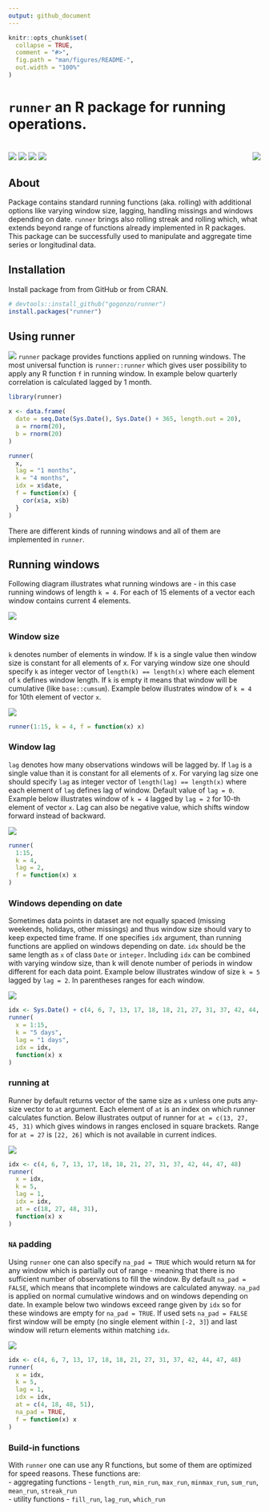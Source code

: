 ```yaml
---
output: github_document
---
```


```r
knitr::opts_chunk$set(
  collapse = TRUE,
  comment = "#>",
  fig.path = "man/figures/README-",
  out.width = "100%"
)
```

# `runner` an R package for running operations.

# <img src="man/figures/hexlogo.png" align="right" />

<!-- badges: start -->
[![](https://cranlogs.r-pkg.org/badges/runner)](https://CRAN.R-project.org/package=runner)
[![](https://travis-ci.org/gogonzo/runner.svg?branch=master)](https://travis-ci.org/gogonzo/runner)
[![](https://ci.appveyor.com/api/projects/status/github/gogonzo/runner?branch=master&svg=true)](https://ci.appveyor.com/project/gogonzo/runner)
[![](https://codecov.io/gh/gogonzo/runner/branch/master/graph/badge.svg)](https://codecov.io/gh/gogonzo/runner/branch/master)
<!-- badges: end -->

## About
Package contains standard running functions (aka. rolling) with additional 
options like varying window size, lagging, handling missings and windows 
depending on date. `runner` brings also rolling streak and rolling which, what 
extends beyond range of functions already implemented in R packages. This 
package can be successfully used to manipulate and aggregate time series or 
longitudinal data.

## Installation

Install package from from GitHub or from CRAN.

```r
# devtools::install_github("gogonzo/runner")
install.packages("runner")
```

## Using runner
![](man/figures/using_runner.png)
`runner` package provides functions applied on running windows. The most 
universal function is `runner::runner` which gives user possibility to apply 
any R function `f` in running window. In example below quarterly correlation 
is calculated lagged by 
1 month.

```r
library(runner)

x <- data.frame(
  date = seq.Date(Sys.Date(), Sys.Date() + 365, length.out = 20),
  a = rnorm(20),
  b = rnorm(20)
)

runner(
  x, 
  lag = "1 months",
  k = "4 months", 
  idx = x$date, 
  f = function(x) {
    cor(x$a, x$b)
  }
)
```

There are different kinds of running windows and all of them are implemented in
`runner`.

## Running windows

Following diagram illustrates what running windows are - in this case running 
windows of length `k = 4`. For each of 15 elements of a vector each window 
contains current 4 elements.

![](man/figures/running_windows_explain.png)


### Window size
`k` denotes number of elements in window. If `k` is a single value then window 
size is constant for all elements of x. For varying window size one should specify 
`k` as integer vector of `length(k) == length(x)` where each element of `k` 
defines window length. If `k` is empty it means that window will be cumulative 
(like `base::cumsum`). Example below illustrates window of `k = 4` for 10th 
element of vector `x`.  

![](man/figures/constant_window.png)

```r
runner(1:15, k = 4, f = function(x) x)
```

### Window lag
`lag` denotes how many observations windows will be lagged by. If `lag` is a 
single value than it is constant for all elements of x. For varying lag size one 
should specify `lag` as integer vector of `length(lag) == length(x)` where each 
element of `lag` defines lag of window. Default value of `lag = 0`. Example 
below illustrates window of `k = 4` lagged by `lag = 2` for 10-th element of 
vector `x`. Lag can also be negative value, which shifts window forward instead 
of backward.

![](man/figures/lagged_window_k_lag.png)
```r
runner(
  1:15, 
  k = 4, 
  lag = 2, 
  f = function(x) x
)
```

### Windows depending on date
Sometimes data points in dataset are not equally spaced (missing weekends, 
holidays, other missings) and thus window size should vary to keep expected time
frame.  If one specifies `idx` argument, than running functions are applied on 
windows depending on date. `idx` should be the same length as `x` of class `Date` 
or `integer`. Including `idx` can be combined with varying window size, than k
will denote number of periods in window different for each data point. Example
below illustrates window of size `k = 5` lagged by `lag = 2`. In parentheses 
ranges for each window.

![](man/figures/running_date_windows_explain.png)

```r
idx <- Sys.Date() + c(4, 6, 7, 13, 17, 18, 18, 21, 27, 31, 37, 42, 44, 47, 48)
runner(
  x = 1:15, 
  k = "5 days", 
  lag = "1 days", 
  idx = idx,
  function(x) x
)
```

### running at

Runner by default returns vector of the same size as `x` unless one puts any-size 
vector to `at` argument. Each element of `at` is an index on which runner 
calculates function. Below illustrates output of runner for `at = c(13, 27, 45, 31)` 
which gives windows in ranges enclosed in square brackets. Range for `at = 27` is
`[22, 26]` which is not available in current indices.  

![](man/figures/runner_at_date.png)
```r
idx <- c(4, 6, 7, 13, 17, 18, 18, 21, 27, 31, 37, 42, 44, 47, 48)
runner(
  x = idx, 
  k = 5, 
  lag = 1, 
  idx = idx, 
  at = c(18, 27, 48, 31),
  function(x) x
)
```


### `NA` padding  
Using `runner` one can also specify `na_pad = TRUE` which would return `NA` for 
any window which is partially out of range - meaning that there is no sufficient 
number of observations to fill the window. By default `na_pad = FALSE`, which 
means that incomplete windows are calculated anyway. `na_pad` is applied on 
normal cumulative windows and on windows depending on date. In example below two
windows exceed range given by `idx` so for these windows are empty for 
`na_pad = TRUE`. If used sets `na_pad = FALSE` first window will be empty 
(no single element within `[-2, 3]`) and last window will return elements within
matching `idx`.

![](man/figures/runner_at_date_na_pad.png)

```r
idx <- c(4, 6, 7, 13, 17, 18, 18, 21, 27, 31, 37, 42, 44, 47, 48)
runner(
  x = idx, 
  k = 5, 
  lag = 1, 
  idx = idx, 
  at = c(4, 18, 48, 51),
  na_pad = TRUE,
  f = function(x) x
)
```

### Build-in functions
With `runner` one can use any R functions, but some of them are optimized for 
speed reasons.
These functions are:  
- aggregating functions - `length_run`, `min_run`, `max_run`, `minmax_run`,
`sum_run`, `mean_run`, `streak_run`  
- utility functions - `fill_run`, `lag_run`, `which_run`

